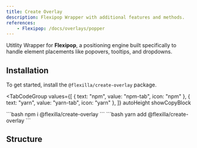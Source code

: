 ```yaml
---
title: Create Overlay
description: Flexipop Wrapper with additional features and methods.
references:
    - Flexipop: /docs/overlays/popper
---
```



Utitlity Wrapper for **Flexipop**, a positioning engine built specifically to handle element placements like popovers, tooltips, and dropdowns.

## Installation

To get started, install the `@flexilla/create-overlay` package.

<TabCodeGroup
  values={[
    { text: "npm", value: "npm-tab", icon: "npm" },
    { text: "yarn", value: "yarn-tab", icon: "yarn" },
  ]}
  autoHeight
  showCopyBlock
>
  <TabPanel value="npm-tab" active={true}>
```bash
npm i @flexilla/create-overlay
```
  </TabPanel>
  <TabPanel value="yarn-tab">
```bash
yarn add @flexilla/create-overlay
```
  </TabPanel>
</TabCodeGroup>

## Structure
